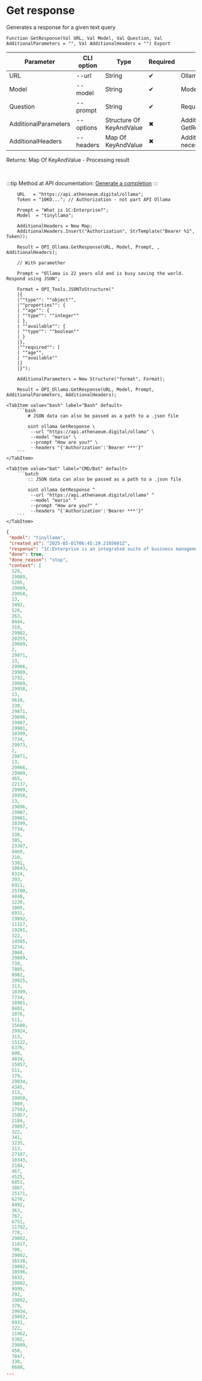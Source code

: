 ﻿---
sidebar_position: 2
---


# Get response
 Generates a response for a given text query



`Function GetResponse(Val URL, Val Model, Val Question, Val AdditionalParameters = "", Val AdditionalHeaders = "") Export`

  | Parameter | CLI option | Type | Required | Description |
  |-|-|-|-|-|
  | URL | --url | String | &#x2714; | Ollama server URL |
  | Model | --model | String | &#x2714; | Models name |
  | Question | --prompt | String | &#x2714; | Request text |
  | AdditionalParameters | --options | Structure Of KeyAndValue | &#x2716; | Additional parameters. See GetRequestParametersStructure |
  | AdditionalHeaders | --headers | Map Of KeyAndValue | &#x2716; | Additional request headers, if necessary |

  
  Returns:  Map Of KeyAndValue - Processing result

<br/>

:::tip
Method at API documentation: [Generate a completion](https://github.com/ollama/ollama/blob/main/docs/api.md#generate-a-completion)
:::
<br/>



```bsl title="1C:Enterprise/OneScript code example"
    URL   = "https://api.athenaeum.digital/ollama";
    Token = "10KO..."; // Authorization - not part API Ollama

    Prompt = "What is 1C:Enterprise?";
    Model  = "tinyllama";

    AdditionalHeaders = New Map;
    AdditionalHeaders.Insert("Authorization", StrTemplate("Bearer %1", Token));

    Result = OPI_Ollama.GetResponse(URL, Model, Prompt, , AdditionalHeaders);

    // With paramether

    Prompt = "Ollama is 22 years old and is busy saving the world. Respond using JSON";

    Format = OPI_Tools.JSONToStructure("
    |{
    |""type"": ""object"",
    |""properties"": {
    | ""age"": {
    | ""type"": ""integer""
    | },
    | ""available"": {
    | ""type"": ""boolean""
    | }
    |},
    |""required"": [
    | ""age"",
    | ""available""
    |]
    |}");

    AdditionalParameters = New Structure("format", Format);

    Result = OPI_Ollama.GetResponse(URL, Model, Prompt, AdditionalParameters, AdditionalHeaders);
```
 

 <Tabs>
  
    <TabItem value="bash" label="Bash" default>
        ```bash
            # JSON data can also be passed as a path to a .json file
            
            oint ollama GetResponse \
             --url "https://api.athenaeum.digital/ollama" \
             --model "mario" \
             --prompt "How are you?" \
             --headers "{'Authorization':'Bearer ***'}"
        ```
    </TabItem>
  
    <TabItem value="bat" label="CMD/Bat" default>
        ```batch
            :: JSON data can also be passed as a path to a .json file
            
            oint ollama GetResponse ^
             --url "https://api.athenaeum.digital/ollama" ^
             --model "mario" ^
             --prompt "How are you?" ^
             --headers "{'Authorization':'Bearer ***'}"
        ```
    </TabItem>
</Tabs>


```json title="Result"
{
 "model": "tinyllama",
 "created_at": "2025-05-01T06:45:29.2185601Z",
 "response": "1C:Enterprise is an integrated suite of business management applications that helps organizations streamline their operations, improve efficiency and boost productivity. It includes ERP (Enterprise Resource Planning), CRM (Customer Relationship Management), HRMS (Human Resources Management System) and MIS (Management Information System). These solutions provide comprehensive tools for managing finances, inventory, sales, purchasing, marketing, HR, operations and customer relations. The software is designed to help organizations of all sizes achieve their business objectives by increasing efficiency, reducing costs, improving decision-making, and enhancing overall value.",
 "done": true,
 "done_reason": "stop",
 "context": [
  529,
  29989,
  5205,
  29989,
  29958,
  13,
  3492,
  526,
  263,
  8444,
  319,
  29902,
  20255,
  29889,
  2,
  29871,
  13,
  29966,
  29989,
  1792,
  29989,
  29958,
  13,
  5618,
  338,
  29871,
  29896,
  29907,
  29901,
  10399,
  7734,
  29973,
  2,
  29871,
  13,
  29966,
  29989,
  465,
  22137,
  29989,
  29958,
  13,
  29896,
  29907,
  29901,
  10399,
  7734,
  338,
  385,
  23387,
  9460,
  310,
  5381,
  10643,
  8324,
  393,
  6911,
  25700,
  4840,
  1220,
  1009,
  6931,
  29892,
  11157,
  19201,
  322,
  14505,
  3234,
  2068,
  29889,
  739,
  7805,
  8982,
  29925,
  313,
  10399,
  7734,
  18981,
  8402,
  1076,
  511,
  15600,
  29924,
  313,
  15122,
  6376,
  800,
  4034,
  15057,
  511,
  379,
  29934,
  4345,
  313,
  29950,
  7889,
  27562,
  15057,
  2184,
  29897,
  322,
  341,
  3235,
  313,
  27107,
  10343,
  2184,
  467,
  4525,
  6851,
  3867,
  15171,
  6270,
  8492,
  363,
  767,
  6751,
  11782,
  778,
  29892,
  11817,
  706,
  29892,
  16538,
  29892,
  10596,
  5832,
  29892,
  9999,
  292,
  29892,
  379,
  29934,
  29892,
  6931,
  322,
  11962,
  5302,
  29889,
  450,
  7047,
  338,
  8688,
...
```
